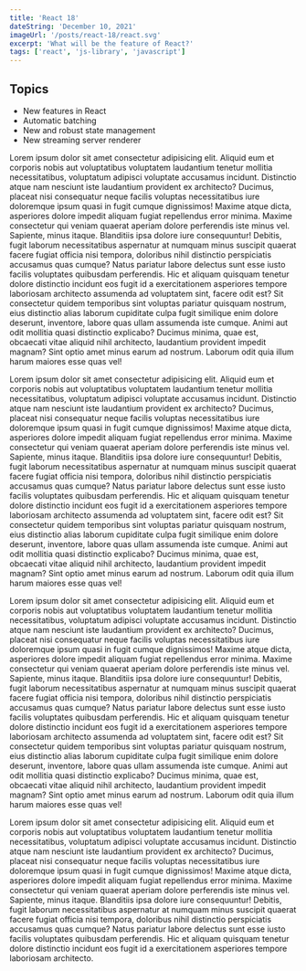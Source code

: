 ```yaml
---
title: 'React 18'
dateString: 'December 10, 2021'
imageUrl: '/posts/react-18/react.svg'
excerpt: 'What will be the feature of React?'
tags: ['react', 'js-library', 'javascript']
---
```


<BlogPostHeader
  title={title}
  imageUrl={imageUrl}
  width={400}
  height={400}
  dateString={dateString}
/>

## Topics

- New features in React
- Automatic batching
- New and robust state management
- New streaming server renderer

<TOC />

<TOCItem topic="New features in React boost performance">
  <PostImage imageUrl='/posts/react-18/performance.svg' width={300} height={300} alt='Performance graphics' />

Lorem ipsum dolor sit amet consectetur adipisicing elit. Aliquid eum et
corporis nobis aut voluptatibus voluptatem laudantium tenetur mollitia
necessitatibus, voluptatum adipisci voluptate accusamus incidunt. Distinctio
atque nam nesciunt iste laudantium provident ex architecto? Ducimus, placeat
nisi consequatur neque facilis voluptas necessitatibus iure doloremque ipsum
quasi in fugit cumque dignissimos! Maxime atque dicta, asperiores dolore
impedit aliquam fugiat repellendus error minima. Maxime consectetur qui veniam
quaerat aperiam dolore perferendis iste minus vel. Sapiente, minus itaque.
Blanditiis ipsa dolore iure consequuntur! Debitis, fugit laborum
necessitatibus aspernatur at numquam minus suscipit quaerat facere fugiat
officia nisi tempora, doloribus nihil distinctio perspiciatis accusamus quas
cumque? Natus pariatur labore delectus sunt esse iusto facilis voluptates
quibusdam perferendis. Hic et aliquam quisquam tenetur dolore distinctio
incidunt eos fugit id a exercitationem asperiores tempore laboriosam
architecto assumenda ad voluptatem sint, facere odit est? Sit consectetur
quidem temporibus sint voluptas pariatur quisquam nostrum, eius distinctio
alias laborum cupiditate culpa fugit similique enim dolore deserunt,
inventore, labore quas ullam assumenda iste cumque. Animi aut odit mollitia
quasi distinctio explicabo? Ducimus minima, quae est, obcaecati vitae aliquid
nihil architecto, laudantium provident impedit magnam? Sint optio amet minus
earum ad nostrum. Laborum odit quia illum harum maiores esse quas vel!

</TOCItem>

<TOCItem topic="Automatic batching">
  Lorem ipsum dolor sit amet consectetur adipisicing elit. Aliquid eum et
  corporis nobis aut voluptatibus voluptatem laudantium tenetur mollitia
  necessitatibus, voluptatum adipisci voluptate accusamus incidunt. Distinctio
  atque nam nesciunt iste laudantium provident ex architecto? Ducimus, placeat
  nisi consequatur neque facilis voluptas necessitatibus iure doloremque ipsum
  quasi in fugit cumque dignissimos! Maxime atque dicta, asperiores dolore
  impedit aliquam fugiat repellendus error minima. Maxime consectetur qui veniam
  quaerat aperiam dolore perferendis iste minus vel. Sapiente, minus itaque.
  Blanditiis ipsa dolore iure consequuntur! Debitis, fugit laborum
  necessitatibus aspernatur at numquam minus suscipit quaerat facere fugiat
  officia nisi tempora, doloribus nihil distinctio perspiciatis accusamus quas
  cumque? Natus pariatur labore delectus sunt esse iusto facilis voluptates
  quibusdam perferendis. Hic et aliquam quisquam tenetur dolore distinctio
  incidunt eos fugit id a exercitationem asperiores tempore laboriosam
  architecto assumenda ad voluptatem sint, facere odit est? Sit consectetur
  quidem temporibus sint voluptas pariatur quisquam nostrum, eius distinctio
  alias laborum cupiditate culpa fugit similique enim dolore deserunt,
  inventore, labore quas ullam assumenda iste cumque. Animi aut odit mollitia
  quasi distinctio explicabo? Ducimus minima, quae est, obcaecati vitae aliquid
  nihil architecto, laudantium provident impedit magnam? Sint optio amet minus
  earum ad nostrum. Laborum odit quia illum harum maiores esse quas vel!
</TOCItem>

<TOCItem topic="New and robust state management">
  <PostImage imageUrl='/posts/react-18/state-management.svg' width={300} height={300} alt='State management graphics' />

Lorem ipsum dolor sit amet consectetur adipisicing elit. Aliquid eum et
corporis nobis aut voluptatibus voluptatem laudantium tenetur mollitia
necessitatibus, voluptatum adipisci voluptate accusamus incidunt. Distinctio
atque nam nesciunt iste laudantium provident ex architecto? Ducimus, placeat
nisi consequatur neque facilis voluptas necessitatibus iure doloremque ipsum
quasi in fugit cumque dignissimos! Maxime atque dicta, asperiores dolore
impedit aliquam fugiat repellendus error minima. Maxime consectetur qui veniam
quaerat aperiam dolore perferendis iste minus vel. Sapiente, minus itaque.
Blanditiis ipsa dolore iure consequuntur! Debitis, fugit laborum
necessitatibus aspernatur at numquam minus suscipit quaerat facere fugiat
officia nisi tempora, doloribus nihil distinctio perspiciatis accusamus quas
cumque? Natus pariatur labore delectus sunt esse iusto facilis voluptates
quibusdam perferendis. Hic et aliquam quisquam tenetur dolore distinctio
incidunt eos fugit id a exercitationem asperiores tempore laboriosam
architecto assumenda ad voluptatem sint, facere odit est? Sit consectetur
quidem temporibus sint voluptas pariatur quisquam nostrum, eius distinctio
alias laborum cupiditate culpa fugit similique enim dolore deserunt,
inventore, labore quas ullam assumenda iste cumque. Animi aut odit mollitia
quasi distinctio explicabo? Ducimus minima, quae est, obcaecati vitae aliquid
nihil architecto, laudantium provident impedit magnam? Sint optio amet minus
earum ad nostrum. Laborum odit quia illum harum maiores esse quas vel!

</TOCItem>

<TOCItem topic="Conclusion">
  Lorem ipsum dolor sit amet consectetur adipisicing elit. Aliquid eum et
  corporis nobis aut voluptatibus voluptatem laudantium tenetur mollitia
  necessitatibus, voluptatum adipisci voluptate accusamus incidunt. Distinctio
  atque nam nesciunt iste laudantium provident ex architecto? Ducimus, placeat
  nisi consequatur neque facilis voluptas necessitatibus iure doloremque ipsum
  quasi in fugit cumque dignissimos! Maxime atque dicta, asperiores dolore
  impedit aliquam fugiat repellendus error minima. Maxime consectetur qui veniam
  quaerat aperiam dolore perferendis iste minus vel. Sapiente, minus itaque.
  Blanditiis ipsa dolore iure consequuntur! Debitis, fugit laborum
  necessitatibus aspernatur at numquam minus suscipit quaerat facere fugiat
  officia nisi tempora, doloribus nihil distinctio perspiciatis accusamus quas
  cumque? Natus pariatur labore delectus sunt esse iusto facilis voluptates
  quibusdam perferendis. Hic et aliquam quisquam tenetur dolore distinctio
  incidunt eos fugit id a exercitationem asperiores tempore laboriosam
  architecto.
</TOCItem>
